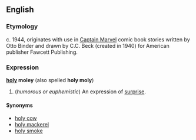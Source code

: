 ==English==
===Etymology===
c. 1944, originates with use in [[w:Captain Marvel (DC Comics)|Captain Marvel]] comic book stories written by Otto Binder and drawn by C.C. Beck (created in 1940) for American publisher Fawcett Publishing.

===Expression===
'''[[holy]] moley''' (also spelled '''holy moly''')

#(''humorous or euphemistic'') An expression of [[surprise]].

====Synonyms====
*[[holy cow]]
*[[holy mackerel]]
*[[holy smoke]]
<!--there are others beginning with "holy", and many, many others without-->